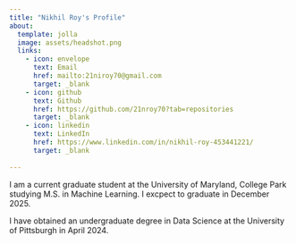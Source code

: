 ```yaml
---
title: "Nikhil Roy's Profile"
about:
  template: jolla
  image: assets/headshot.png
  links:
    - icon: envelope
      text: Email
      href: mailto:21niroy70@gmail.com
      target: _blank
    - icon: github
      text: Github
      href: https://github.com/21nroy70?tab=repositories
      target: _blank
    - icon: linkedin
      text: LinkedIn
      href: https://www.linkedin.com/in/nikhil-roy-453441221/
      target: _blank
      
---
```



I am a current graduate student at the University of Maryland, College Park studying M.S. in Machine Learning. I excpect to graduate in December 2025. 

I have obtained an undergraduate degree in Data Science at the University of Pittsburgh in April 2024.

